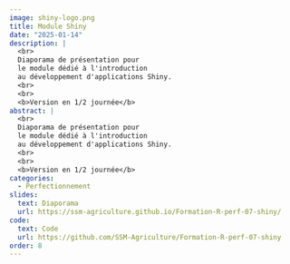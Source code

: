 ```yaml
---
image: shiny-logo.png
title: Module Shiny
date: "2025-01-14"
description: |
  <br>
  Diaporama de présentation pour
  le module dédié à l'introduction
  au développement d'applications Shiny.
  <br>
  <br>
  <b>Version en 1/2 journée</b> 
abstract: |
  <br>
  Diaporama de présentation pour
  le module dédié à l'introduction
  au développement d'applications Shiny.
  <br>
  <br>
  <b>Version en 1/2 journée</b> 
categories:
  - Perfectionnement
slides:
  text: Diaporama
  url: https://ssm-agriculture.github.io/Formation-R-perf-07-shiny/
code:
  text: Code 
  url: https://github.com/SSM-Agriculture/Formation-R-perf-07-shiny
order: 8
---
```

